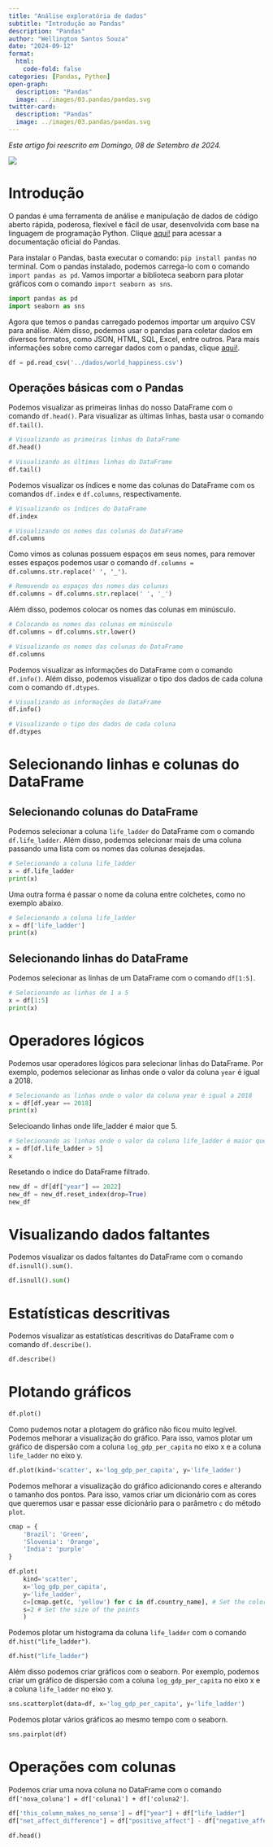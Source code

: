 ```yaml
---
title: "Análise exploratória de dados"
subtitle: "Introdução ao Pandas"
description: "Pandas"
author: "Wellington Santos Souza"
date: "2024-09-12"
format: 
  html:
    code-fold: false
categories: [Pandas, Python]
open-graph:
  description: "Pandas"
  image: ../images/03.pandas/pandas.svg
twitter-card:
  description: "Pandas"
  image: ../images/03.pandas/pandas.svg
---
```


*Este artigo foi reescrito em Domingo, 08 de Setembro de 2024.*

![](../images/03.pandas/pandas.svg){fig-alt="Pandas" fig-title="Pandas"}

# Introdução

O pandas é uma ferramenta de análise e manipulação de dados de código aberto rápida, poderosa, flexível e fácil de usar, desenvolvida com base na linguagem de programação Python. Clique [aqui!](https://pandas.pydata.org/docs/index.html) para acessar a documentação oficial do Pandas.

Para instalar o Pandas, basta executar o comando: `pip install pandas` no terminal.
Com o pandas instalado, podemos carrega-lo com o comando `import pandas as pd`. 
Vamos importar a biblioteca seaborn para plotar gráficos com o comando `import seaborn as sns`.

```python
import pandas as pd
import seaborn as sns
```

Agora que temos o pandas carregado podemos importar um arquivo CSV para análise. Além disso, podemos usar o pandas para coletar dados em diversos formatos, como JSON, HTML, SQL, Excel, entre outros. Para mais informações sobre como carregar dados com o pandas, clique [aqui!](https://pandas.pydata.org/pandas-docs/stable/reference/io.html).

```python
df = pd.read_csv('../dados/world_happiness.csv')
```

## Operações básicas com o Pandas

Podemos visualizar as primeiras linhas do nosso DataFrame com o comando `df.head()`. Para visualizar as últimas linhas, basta usar o comando `df.tail()`.
```python
# Visualizando as primeiras linhas do DataFrame
df.head()
```
```python
# Visualizando as últimas linhas do DataFrame
df.tail()
```
Podemos visualizar os índices e nome das colunas do DataFrame com os comandos `df.index` e `df.columns`, respectivamente.
```python
# Visualizando os índices do DataFrame
df.index
```
```python
# Visualizando os nomes das colunas do DataFrame
df.columns
```
Como vimos as colunas possuem espaços em seus nomes, para remover esses espaços podemos usar o comando `df.columns = df.columns.str.replace(' ', '_')`.
```python
# Removendo os espaços dos nomes das colunas
df.columns = df.columns.str.replace(' ', '_')
```
Além disso, podemos colocar os nomes das colunas em minúsculo.
```python
# Colocando os nomes das colunas em minúsculo
df.columns = df.columns.str.lower()
```

```python
# Visualizando os nomes das colunas do DataFrame
df.columns

```
Podemos visualizar as informações do DataFrame com o comando `df.info()`. Além disso, podemos visualizar o tipo dos dados de cada coluna com o comando `df.dtypes`.
```python
# Visualizando as informações do DataFrame
df.info()
```
```python
# Visualizando o tipo dos dados de cada coluna
df.dtypes
```
# Selecionando linhas e colunas do DataFrame

## Selecionando colunas do DataFrame

Podemos selecionar a coluna `life_ladder` do DataFrame com o comando `df.life_ladder`. Além disso, podemos selecionar mais de uma coluna passando uma lista com os nomes das colunas desejadas.
```python
# Selecionando a coluna life_ladder
x = df.life_ladder
print(x)
```
Uma outra forma é passar o nome da coluna entre colchetes, como no exemplo abaixo.
```python
# Selecionando a coluna life_ladder
x = df['life_ladder']
print(x)
```
## Selecionando linhas do DataFrame

Podemos selecionar as linhas de um DataFrame com o comando `df[1:5]`. 
```python
# Selecionando as linhas de 1 a 5
x = df[1:5]
print(x)
```
# Operadores lógicos

Podemos usar operadores lógicos para selecionar linhas do DataFrame. Por exemplo, podemos selecionar as linhas onde o valor da coluna `year` é igual a 2018.
```python
# Selecionando as linhas onde o valor da coluna year é igual a 2018
x = df[df.year == 2018]
print(x)
```
Selecioando linhas onde life_ladder é maior que 5.
```python
# Selecionando as linhas onde o valor da coluna life_ladder é maior que 5
x = df[df.life_ladder > 5]
x
```
Resetando o índice do DataFrame filtrado.
```python
new_df = df[df["year"] == 2022]
new_df = new_df.reset_index(drop=True)
new_df
```
# Visualizando dados faltantes
Podemos visualizar os dados faltantes do DataFrame com o comando `df.isnull().sum()`.
```python
df.isnull().sum()
```

# Estatísticas descritivas
Podemos visualizar as estatísticas descritivas do DataFrame com o comando `df.describe()`.
```python
df.describe()
```
# Plotando gráficos

```python
df.plot()
```
Como pudemos notar a plotagem do gráfico não ficou muito legível. Podemos melhorar a visualização do gráfico. Para isso, vamos plotar um gráfico de dispersão com a coluna `log_gdp_per_capita` no eixo x e a coluna `life_ladder` no eixo y.
```python
df.plot(kind='scatter', x='log_gdp_per_capita', y='life_ladder')
```
Podemos melhorar a visualização do gráfico adicionando cores e alterando o tamanho dos pontos. Para isso, vamos criar um dicionário com as cores que queremos usar e passar esse dicionário para o parâmetro `c` do método `plot`.
```python
cmap = {
    'Brazil': 'Green',
    'Slovenia': 'Orange',
    'India': 'purple'
}

df.plot(
    kind='scatter',
    x='log_gdp_per_capita',
    y='life_ladder',
    c=[cmap.get(c, 'yellow') for c in df.country_name], # Set the colors
    s=2 # Set the size of the points
    )
```
Podemos plotar um histograma da coluna `life_ladder` com o comando `df.hist("life_ladder")`.
```python
df.hist("life_ladder")
```
Além disso podemos criar gráficos com o seaborn. Por exemplo, podemos criar um gráfico de dispersão com a coluna `log_gdp_per_capita` no eixo x e a coluna `life_ladder` no eixo y.
```python
sns.scatterplot(data=df, x='log_gdp_per_capita', y='life_ladder')
```
Podemos plotar vários gráficos ao mesmo tempo com o seaborn. 
```python
sns.pairplot(df)
```

# Operações com colunas

Podemos criar uma nova coluna no DataFrame com o comando `df['nova_coluna'] = df['coluna1'] + df['coluna2']`.
```python
df['this_column_makes_no_sense'] = df["year"] + df["life_ladder"]
df["net_affect_difference"] = df["positive_affect"] - df["negative_affect"]

df.head()
```